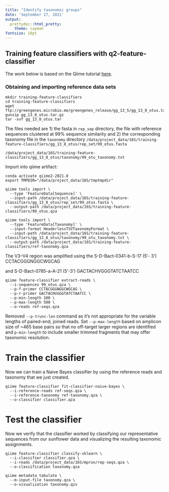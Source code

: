```yaml
---
title: "Identify taxonomic groups"
date: 'September 27, 2021'
output:
  prettydoc::html_pretty:
    theme: cayman
fontsize: 18pt
---
```


## Training feature classifiers with q2-feature-classifier
The work below is based on the Qiime tutorial [here](https://docs.qiime2.org/2021.8/tutorials/feature-classifier/).

### Obtaining and importing reference data sets
```
mkdir training-feature-classifiers
cd training-feature-classifiers
wget ftp://greengenes.microbio.me/greengenes_release/gg_13_5/gg_13_8_otus.tar.gz
gunzip gg_13_8_otus.tar.gz
tar -xvf gg_13_8_otus.tar
```
The files needed are 1) the fasta in `rep_sep` directory, the file with reference sequences clustered at 99% sequence similarity and 2) the corresponding taxonomy file in the `taxonomy` directory
`/data/project_data/16S/training-feature-classifiers/gg_13_8_otus/rep_set/99_otus.fasta`

`/data/project_data/16S/training-feature-classifiers/gg_13_8_otus/taxonomy/99_otu_taxonomy.txt`

Import into qiime artifact:
```
conda activate qiime2-2021.8
export TMPDIR="/data/project_data/16S/tmptmpdir"

qiime tools import \
  --type 'FeatureData[Sequence]' \
  --input-path /data/project_data/16S/training-feature-classifiers/gg_13_8_otus/rep_set/99_otus.fasta \
  --output-path /data/project_data/16S/training-feature-classifiers/99_otus.qza

qiime tools import \
  --type 'FeatureData[Taxonomy]' \
  --input-format HeaderlessTSVTaxonomyFormat \
  --input-path /data/project_data/16S/training-feature-classifiers/gg_13_8_otus/taxonomy/99_otu_taxonomy.txt \
  --output-path /data/project_data/16S/training-feature-classifiers/ref-taxonomy.qza
```

The V3–V4 region was amplified using the S-D-Bact-0341-b-S-17 (5′- 3')
CCTACGGGNGGCWGCAG

and S-D-Bact-0785-a-A-21 (5′-3')
GACTACHVGGGTATCTAATCC

```
qiime feature-classifier extract-reads \
  --i-sequences 99_otus.qza \
  --p-f-primer CCTACGGGNGGCWGCAG \
  --p-r-primer GACTACHVGGGTATCTAATCC \
  --p-min-length 100 \
  --p-max-length 500 \
  --o-reads ref-seqs.qza
  ```
  
Removed `--p-trunc-len` command as it's not appropriate for the variable lengths of paired-end, joined reads. Set `--p-max-length` based on amplicon size of ~465 base pairs so that no off-target larger regions are identified and `p-min-length` to include smaller trimmed fragments that may offer taxonomic resolution.
  
# Train the classifier
Now we can train a Naive Bayes classifier by using the reference reads and taxonomy that we just created.
```
qiime feature-classifier fit-classifier-naive-bayes \
  --i-reference-reads ref-seqs.qza \
  --i-reference-taxonomy ref-taxonomy.qza \
  --o-classifier classifier.qza
``` 

# Test the classifier
Now we verify that the classifier worked by classifying our representative sequences from our sunflower data and visualizing the resulting taxonomic assignments.
```
qiime feature-classifier classify-sklearn \
  --i-classifier classifier.qza \
  --i-reads /data/project_data/16S/mprun/rep-seqs.qza \
  --o-classification taxonomy.qza

qiime metadata tabulate \
  --m-input-file taxonomy.qza \
  --o-visualization taxonomy.qzv 
```